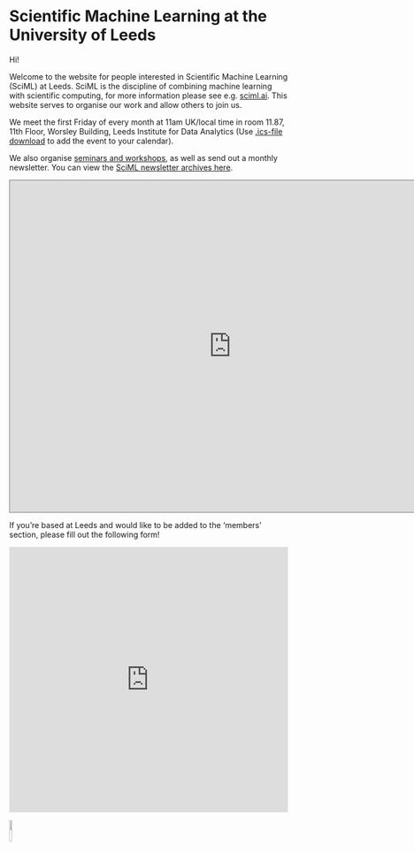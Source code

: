 
# Scientific Machine Learning at the University of Leeds

Hi!

Welcome to the website for people interested in Scientific Machine Learning
(SciML) at Leeds. SciML is the discipline of combining machine learning with
scientific computing, for more information please see e.g. <a href="https://sciml.ai/roadmap/">sciml.ai</a>.
This website serves to organise our work and allow others to join us. 

We meet the first Friday of every month at 11am UK/local time in room 11.87, 11th Floor, Worsley Building, Leeds
Institute for Data Analytics (Use [.ics-file download](assets/SciML_community_monthly_coffee-chat.ics) to add
the event to your calendar). 

We also organise [seminars and workshops](/events), as well as send out a monthly newsletter.
You can view the <a href="https://us10.campaign-archive.com/home/?u=1e7160a87211972265ca1180b&id=79fe3dd86f">SciML newsletter archives here</a>.

```{=html}
<iframe src="https://calendar.google.com/calendar/embed?height=600&wkst=1&ctz=Europe%2FLondon&showPrint=0&src=bGVlZHN1bml2ZXJzaXR5c2NpbWxAZ21haWwuY29t&color=%23039BE5" style="border:solid 1px #777" width="800" height="600" frameborder="0" scrolling="no"></iframe>
```

If you're based at Leeds and would like to be added to the 'members' section, please fill out the following form!

```{=html}
<iframe width="640px" height="480px" src="https://forms.office.com/Pages/ResponsePage.aspx?id=qO3qvR3IzkWGPlIypTW3y7Bcdk9kSC1KptqPvBBQQ_hUMEoxUUdSWlE1NE45VjFBWlcxMjVPUzBIUC4u&embed=true" frameborder="0" marginwidth="0" marginheight="0" style="border: none; max-width:100%; max-height:100vh" allowfullscreen webkitallowfullscreen mozallowfullscreen msallowfullscreen> </iframe>
```

![](./images/logo_final.png){width=10% fig-align="center"}
